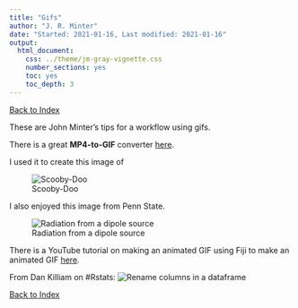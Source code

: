```yaml
---
title: "Gifs"
author: "J. R. Minter"
date: "Started: 2021-01-16, Last modified: 2021-01-16"
output:
  html_document:
    css: ../theme/jm-gray-vignette.css
    number_sections: yes
    toc: yes
    toc_depth: 3
---
```


[Back to Index](../README.html)

These are John Minter's tips for a workflow using gifs.


There is a great **MP4-to-GIF** converter [here](https://cloudconvert.com/mp4-to-gif).

I used it to create this image of

![Scooby-Doo](./gifs/Scooby-Doo.gif)

I also enjoyed  this image from Penn State.

![Radiation from a dipole source](./gifs/sound-field-simple-acoustic-psu.gif)


There is a YouTube tutorial on making an animated GIF using Fiji to
make an animated GIF [here](https://www.youtube.com/watch?v=bW1A1ZrktWw).

From Dan Killiam on #Rstats:
![Rename columns in a dataframe](gifs/rename-columns-of-a-data-frame.gif)



[Back to Index](../README.html)